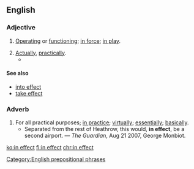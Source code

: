 ==English==

===Adjective===
{{en-adj|head=[[in]] [[effect]]|-}}

# [[operate|Operating]] or [[function]]ing; [[in force]]; [[in play]].
#: {{usex|Until the new guidelines come out, the old rules are still '''in effect'''.|lang=en}}
# [[actually|Actually]], [[practically]].
#*{{quote-magazine|date=2013-06-22|volume=407|issue=8841|page=68|magazine={{w|The Economist}}
|title=[http://www.economist.com/news/finance-and-economics/21579860-g8-pledges-tackle-three-ts-t-time T time]
|passage=Yet in “Through a Latte, Darkly”, a new study of how Starbucks has largely avoided paying tax in Britain, Edward Kleinbard [&hellip;] shows that current tax rules make it easy for all sorts of firms to generate what he calls “stateless income”: [&hellip;]. In Starbucks’s case, the firm has '''in effect''' turned the process of making an expensive cup of coffee into intellectual property.}}

====See also====
* [[into effect]]
* [[take effect]]

===Adverb===
{{en-adv|head=[[in]] [[effect]]|-}}

# For all practical purposes; [[in practice]]; [[virtually]]; [[essentially]]; [[basically]].
#* Separated from the rest of Heathrow, this would, '''in effect''', be a second airport. — ''The Guardian'', Aug 21 2007, George Monbiot.

[[Category:English prepositional phrases]]

[[ko:in effect]]
[[fi:in effect]]
[[chr:in effect]]
